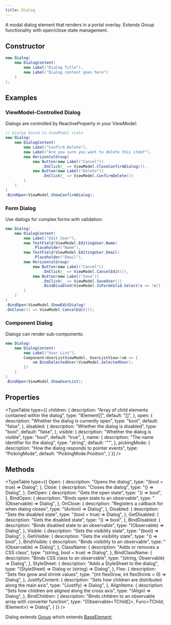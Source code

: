 ```yaml
---
title: Dialog
---
```



A modal dialog element that renders in a portal overlay. Extends Group functionality with open/close state management.

## Constructor

```csharp
new Dialog(
    new DialogContent(
        new Label("Dialog Title"),
        new Label("Dialog content goes here")
    )
);
```

## Examples

### ViewModel-Controlled Dialog
Dialogs are controlled by ReactiveProperty in your ViewModel:

```csharp
// Dialog bound to ViewModel state
new Dialog(
    new DialogContent(
        new Label("Confirm Delete"),
        new Label("Are you sure you want to delete this item?"),
        new HorizontalGroup(
            new Button(new Label("Cancel"))
                .OnClick(_ => ViewModel.CloseConfirmDialog()),
            new Button(new Label("Delete"))
                .OnClick(_ => ViewModel.ConfirmDelete())
        )
    )
)
.BindOpen(ViewModel.ShowConfirmDialog);
```

### Form Dialog
Use dialogs for complex forms with validation:

```csharp
new Dialog(
    new DialogContent(
        new Label("Edit User"),
        new TextField(ViewModel.EditingUser.Name)
            .Placeholder("Name"),
        new TextField(ViewModel.EditingUser.Email)
            .Placeholder("Email"),
        new HorizontalGroup(
            new Button(new Label("Cancel"))
                .OnClick(_ => ViewModel.CancelEdit()),
            new Button(new Label("Save"))
                .OnClick(_ => ViewModel.SaveUser())
                .BindDisabled(ViewModel.IsFormValid.Select(v => !v))
        )
    )
)
.BindOpen(ViewModel.ShowEditDialog)
.OnClose(() => ViewModel.CancelEdit());
```

### Component Dialog
Dialogs can render sub-components:

```csharp
new Dialog(
    new DialogContent(
        new Label("User List"),
        Component<UserListViewModel, UserListView>(vm => {
            vm.BindSelectedUser(ViewModel.SelectedUser);
        })
    )
)
.BindOpen(ViewModel.ShowUserList);
```

## Properties

<TypeTable
  type={{
    children: {
      description: "Array of child elements contained within the dialog",
      type: "IElement[]",
      default: "[]",
    },
    open: {
      description: "Whether the dialog is currently open",
      type: "bool",
      default: "false",
    },
    disabled: {
      description: "Whether the dialog is disabled",
      type: "bool",
      default: "false",
    },
    visible: {
      description: "Whether the dialog is visible",
      type: "bool",
      default: "true",
    },
    name: {
      description: "The name identifier for the dialog",
      type: "string",
      default: '""',
    },
    pickingMode: {
      description: "How the dialog responds to pointer events",
      type: "PickingMode",
      default: "PickingMode.Position",
    }
  }}
/>

## Methods

<TypeTable
  type={{
    Open: {
      description: "Opens the dialog",
      type: "(bool = true) => Dialog",
    },
    Close: {
      description: "Closes the dialog",
      type: "() => Dialog",
    },
    GetOpen: {
      description: "Gets the open state",
      type: "() => bool",
    },
    BindOpen: {
      description: "Binds open state to an observable",
      type: "(Observable<bool>) => Dialog",
    },
    OnClose: {
      description: "Registers a callback for when dialog closes",
      type: "(Action) => Dialog",
    },
    Disabled: {
      description: "Sets the disabled state",
      type: "(bool = true) => Dialog",
    },
    GetDisabled: {
      description: "Gets the disabled state",
      type: "() => bool",
    },
    BindDisabled: {
      description: "Binds disabled state to an observable",
      type: "(Observable<bool>) => Dialog",
    },
    Visible: {
      description: "Sets the visibility state",
      type: "(bool) => Dialog",
    },
    GetVisible: {
      description: "Gets the visibility state",
      type: "() => bool",
    },
    BindVisible: {
      description: "Binds visibility to an observable",
      type: "(Observable<bool>) => Dialog",
    },
    ClassName: {
      description: "Adds or removes a CSS class",
      type: "(string, bool = true) => Dialog",
    },
    BindClassName: {
      description: "Binds CSS class to an observable",
      type: "(string, Observable<bool>) => Dialog",
    },
    StyleSheet: {
      description: "Adds a StyleSheet to the dialog",
      type: "(StyleSheet) => Dialog or (string) => Dialog",
    },
    Flex: {
      description: "Sets flex grow and shrink values",
      type: "(int flexGrow, int flexShrink = 0) => Dialog",
    },
    JustifyContent: {
      description: "Sets how children are distributed along the main axis",
      type: "(Justify) => Dialog",
    },
    AlignItems: {
      description: "Sets how children are aligned along the cross axis",
      type: "(Align) => Dialog",
    },
    BindChildren: {
      description: "Binds children to an observable array with converter function",
      type: "<TChild>(Observable<TChild[]>, Func<TChild, IElement>) => Dialog",
    }
  }}
/>

Dialog extends [Group](/docs/elements/group) which extends [BaseElement](/docs/elements/base-element).
